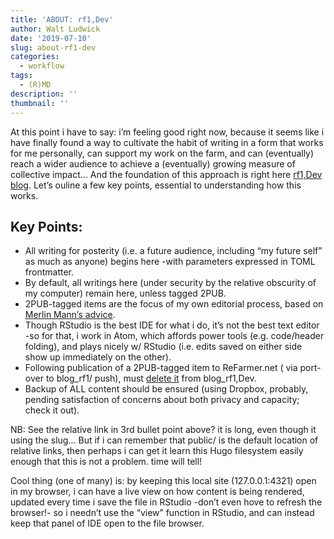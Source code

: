 ```yaml
---
title: 'ABOUT: rf1,Dev'
author: Walt Ludwick
date: '2019-07-10'
slug: about-rf1-dev
categories:
  - workflow
tags:
  - (R)MD
description: ''
thumbnail: ''
---
```

At this point i have to say: i'm feeling good right now, because it seems like i have finally found a way to cultivate the habit of writing in a form that works for me personally, can support my work on the farm, and can (eventually) reach a wider audience to achieve a (eventually) growing measure of collective impact... And the foundation of this approach is right here [rf1,Dev blog](http://127.0.0.1:4321/). Let's ouline a few key points, essential to understanding how this works.

## Key Points:

- All writing for posterity (i.e. a future audience, including "my future self" as much as anyone) begins here -with parameters expressed in TOML frontmatter.
- By default, all writings here (under security by the relative obscurity of my computer) remain here, unless tagged 2PUB.
- 2PUB-tagged items are the focus of my own editorial process, based on [Merlin Mann's advice](/post/merlin-mann-s-advice/index.html).
- Though RStudio is the best IDE for what i do, it's not the best text editor -so for that, i work in Atom, which affords power tools (e.g. code/header folding), and plays nicely w/ RStudio (i.e. edits saved on either side show up immediately on the other).
- Following publication of a 2PUB-tagged item to ReFarmer.net ( via port-over to blog_rf1/ push), must [delete it](/post/deleting-content/index.html) from blog_rf1,Dev.
- Backup of ALL content should be ensured (using Dropbox, probably, pending satisfaction of concerns about both privacy and capacity; check it out).

NB: See the relative link in 3rd bullet point above? it is long, even though it using the slug... But if i can remember that public/ is the default location of relative links, then perhaps i can get it learn this Hugo filesystem easily enough that this is not a problem.  time will tell!

Cool thing (one of many) is: by keeping this local site (127.0.0.1:4321) open in my browser, i can have a live view on how content is being rendered, updated every time i save the file in RStudio -don't even hove to refresh the browser!- so i needn't use the "view" function in RStudio, and can instead keep that panel of IDE open to the file browser.
